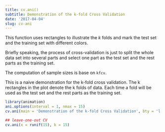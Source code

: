 ```yaml
---
title: cv.ani()
subtitle: Demonstration of the k-fold Cross Validation
date: '2017-04-04'
slug: cv-ani
---
```


This function uses rectangles to illustrate the $k$ folds and
mark the test set and the training set with different colors.

Briefly speaking, the process of cross-validation is just to split
the whole data set into several parts and select one part as the
test set and the rest parts as the training set.

The computation of sample sizes is base on `kfcv`.

 
This is a naive demonstration for the k-fold cross validation. The k rectangles in the plot denote the k folds of data. Each time a fold will be used as the test set and the rest parts as the training set. 

```r
library(animation)
ani.options(interval = 1, nmax = 15)
cv.ani(main = 'Demonstration of the k-fold Cross Validation', bty = 'l')

```



```r
## leave-one-out CV
cv.ani(x = runif(15), k = 15)
```


